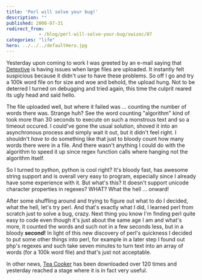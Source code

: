 ```yaml
---
title: 'Perl will solve your bug!'
description: ""
published: 2008-07-31
redirect_from: 
            - /blog/perl-will-solve-your-bug/swizec/87
categories: "life"
hero: ../../../defaultHero.jpg
---
```

Yesterday upon coming to work I was greeted by an e-mail saying that [Detextive](http://detextive.net) is having issues when large files are uploaded. It instantly felt suspicious because it didn&#x27;t _use_ to have these problems. So off I go and try a 100k word file on for size and woe and behold, the upload hung. Not to be deterred I turned on debugging and tried again, this time the culprit reared its ugly head and said hello.

The file uploaded well, but where it failed was ... counting the number of words there was. Strange huh? See the word counting &quot;algorithm&quot; kind of took more than 30 seconds to execute on such a monstrous text and so a timeout occured. I could&#x27;ve gone the usual solution, shoved it into an asynchronous process and simply wait it out, but it didn&#x27;t feel right. I shouldn&#x27;t _have to_ do something like that just to bloody count how many words there were in a file. And there wasn&#x27;t anything I could do with the algorithm to speed it up since regex function calls where hanging not the algorithm itself.

So I turned to python, python is cool right? It&#x27;s bloody fast, has awesome string support and is overall very easy to program, especially since I already have some experience with it. But what&#x27;s this? It doesn&#x27;t support unicode character properties in regexes? WHAT? What the hell ... onward!

After some shuffling around and trying to figure out what to do I decided, what the hell, let&#x27;s try perl. And that&#x27;s exactly what I did, I learned perl from scratch just to solve a bug, crazy. Next thing you know I&#x27;m finding perl quite easy to code even though it&#x27;s just about the same age I am and what&#x27;s more, it counted the words and such not in a few seconds less, but in a bloody **second!** In light of this new discovery of perl&#x27;s quickness I decided to put some other things into perl, for example in a later step I found out php&#x27;s regexes and such take seven minutes to turn text into an array of words (for a 100k word file) and that&#x27;s just not acceptable.

In other news, [Tea Cooker](http://kde-look.org/content/show.php/Tea+Cooker?content=85564) has been downloaded over 120 times and yesterday reached a stage where it is in fact very useful.
